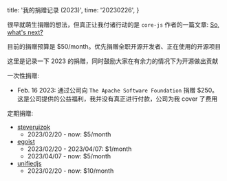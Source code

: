 
  title: '我的捐赠记录 (2023)',
  time: '20230226',
}

很早就萌生捐赠的想法，但真正让我付诸行动的是 `core-js` 作者的一篇文章: [So, what's next?](https://github.com/zloirock/core-js/blob/master/docs/2023-02-14-so-whats-next.md)

目前的捐赠预算是 $50/month。优先捐赠全职开源开发者、正在使用的开源项目

这里是记录一下 2023 的捐赠，同时鼓励大家在有余力的情况下为开源做出贡献

一次性捐赠:
- Feb. 16 2023: 通过公司向 `The Apache Software Foundation` 捐赠 $250。这是公司提供的公益福利，我并没有真正进行付款，公司为我 cover 了费用

定期捐赠:
- [steveruizok](https://github.com/steveruizok)
  - 2023/02/20 - now: $5/month
- [egoist](https://github.com/egoist)
  - 2023/02/20 - 2023/04/07: $1/month
  - 2023/04/07 - now: $5/month
- [unifiedjs](https://github.com/unifiedjs)
  - 2023/02/20 - now:  $10/month

